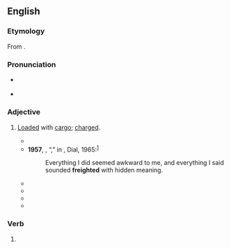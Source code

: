 ==English==

===Etymology===
From {{suffix|en|freight|ed|id2=adjectival}}.

===Pronunciation===
* {{a|RP|GA}} {{IPA|en|/ˈfɹeɪtɪd/}}
* {{hyphenation|en|freight|ed}}

===Adjective===
{{en-adj}}

# {{lb|en|also|figuratively}} [[loaded#Adjective|Loaded]] with [[cargo]]; [[charged#Adjective|charged]].
#* {{RQ:Irving Astoria|volume=II|chapter=XXV|page=217|passage=On hearing of this determination, Mr. [[w:John Jacob Astor|[John Jacob] Astor]] immediately proceeded to fit out a ship called the Enterprise, to sail in company with the Adams, '''freighted''' with additional supplies and reinforcements for Astoria.}}
#* '''1957''', {{w|James Baldwin}}, “{{w|Sonny’s Blues}},” in ''{{w|Going to Meet the Man}}'', Dial, 1965:<sup>[https://books.google.com/books?id=Gc1WAAAAQBAJ&printsec=frontcover#v=onepage&q&f=false]</sup>
#*: Everything I did seemed awkward to me, and everything I said sounded '''freighted''' with hidden meaning.
#* {{quote-text|en|year=2002|author=Keith Graham|title=Practical Reasoning in a Social World|passage='Identity' is a '''freighted''' term to use in a philosophical context.}}
#* {{quote-text|en|year=2009|author=Abbott Gleason|title=A Companion to Russian History|passage=It will also consider problems of periodization, a '''freighted''' issue in the case of Russia, in part because there the conclusion of peace did not mark the end of armed conflict. }}
#* {{quote-text|en|year=2014|author=Joseph A. Boone|title=The Homoerotics of Orientalism|passage=In the process, I hope to illuminate the myriad, rather than singular, forms of sexuality and eroticism that have in fact always traversed these politically '''freighted''', ideologically constructed divides from a number of directions.}}
#* {{quote-journal|en|author=Rupert Christiansen|authorlink=Rupert Christiansen|title=English translations rarely sing|newspaper={{w|The Daily Telegraph}} (Review)|date=1 March 2014|page=R19|passage=English National Opera is a title '''freighted''' with implications, and that first adjective promises not only a geographical reach, but a linguistic commitment too.}}

===Verb===
{{head|en|verb form}}

# {{en-past of|freight}}